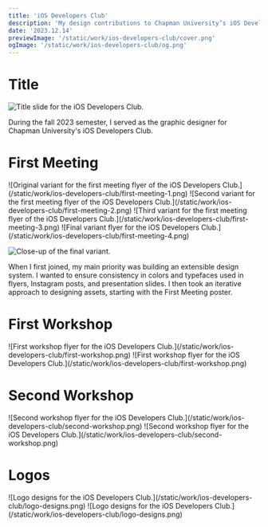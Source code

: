 ```yaml
---
title: 'iOS Developers Club'
description: 'My design contributions to Chapman University’s iOS Developers Club, an organization for students interested in iOS app development.'
date: '2023.12.14'
previewImage: '/static/work/ios-developers-club/cover.png'
ogImage: '/static/work/ios-developers-club/og.png'
---
```


# Title

![Title slide for the iOS Developers Club.](/static/work/ios-developers-club/title.png)

During the fall 2023 semester, I served as the graphic designer for Chapman University's iOS Developers Club.

# First Meeting

<HorizontalWrapper>
  ![Original variant for the first meeting flyer of the iOS Developers Club.](/static/work/ios-developers-club/first-meeting-1.png)
  ![Second variant for the first meeting flyer of the iOS Developers Club.](/static/work/ios-developers-club/first-meeting-2.png)
</HorizontalWrapper>

<HorizontalWrapper>
  ![Third variant for the first meeting flyer of the iOS Developers Club.](/static/work/ios-developers-club/first-meeting-3.png)
  ![Final variant flyer for the iOS Developers Club.](/static/work/ios-developers-club/first-meeting-4.png)
</HorizontalWrapper>

![Close-up of the final variant.](/static/work/ios-developers-club/first-meeting-4.png)

When I first joined, my main priority was building an extensible design system. I wanted to ensure consistency in colors and typefaces used in flyers, Instagram posts, and presentation slides. I then took an iterative approach to designing assets, starting with the First Meeting poster.

# First Workshop

<HorizontalWrapper>
  ![First workshop flyer for the iOS Developers Club.](/static/work/ios-developers-club/first-workshop.png)
  ![First workshop flyer for the iOS Developers Club.](/static/work/ios-developers-club/first-workshop.png)
</HorizontalWrapper>

# Second Workshop

<HorizontalWrapper>
  ![Second workshop flyer for the iOS Developers Club.](/static/work/ios-developers-club/second-workshop.png)
  ![Second workshop flyer for the iOS Developers Club.](/static/work/ios-developers-club/second-workshop.png)
</HorizontalWrapper>

# Logos

<HorizontalWrapper>
  ![Logo designs for the iOS Developers Club.](/static/work/ios-developers-club/logo-designs.png)
  ![Logo designs for the iOS Developers Club.](/static/work/ios-developers-club/logo-designs.png)
</HorizontalWrapper>